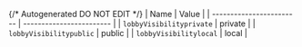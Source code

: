 {/* Autogenerated DO NOT EDIT  */}
| Name                     | Value                    |
| ------------------------ | ------------------------ |
| `lobbyVisibilityprivate` | private                  |
| `lobbyVisibilitypublic`  | public                   |
| `lobbyVisibilitylocal`   | local                    |